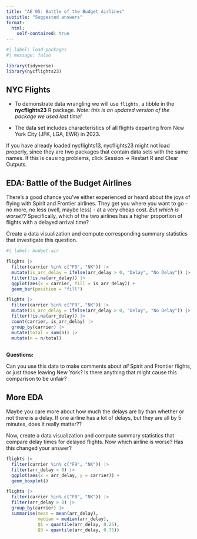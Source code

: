 ```yaml
---
title: "AE 05: Battle of the Budget Airlines"
subtitle: "Suggested answers"
format:
  html:
    self-contained: true
---
```


```r
#| label: load-packages
#| message: false

library(tidyverse)
library(nycflights23)
```

## NYC Flights

-   To demonstrate data wrangling we will use `flights`, a tibble in the **nycflights23** R package.
    *Note: this is an updated version of the package we used last time!*

-   The data set includes characteristics of all flights departing from New York City (JFK, LGA, EWR) in 2023.

::: callout-caution
If you have already loaded nycflights13, nycflights23 might not load properly, since they are two packages that contain data sets with the same names.
If this is causing problems, click Session -\> Restart R and Clear Outputs.
:::

## EDA: Battle of the Budget Airlines

There's a good chance you've either experienced or heard about the joys of flying with Spirit and Frontier airlines.
They get you where you want to go - no more, no less (well, maybe less) - at a very cheap cost.
*But which is worse??* Specifically, which of the two airlines has a higher proportion of flights with a delayed arrival time?

Create a data visualization and compute corresponding summary statistics that investigate this question.

```r
#| label: budget-air

flights |> 
  filter(carrier %in% c("F9", "NK")) |> 
  mutate(is_arr_delay = ifelse(arr_delay > 0, "Delay", "No Delay")) |>
  filter(!is.na(arr_delay)) |> 
  ggplot(aes(x = carrier, fill = is_arr_delay)) +
  geom_bar(position = "fill")
```

```r
flights |> 
  filter(carrier %in% c("F9", "NK")) |> 
  mutate(is_arr_delay = ifelse(arr_delay > 0, "Delay", "No Delay")) |>
  filter(!is.na(arr_delay)) |> 
  count(carrier, is_arr_delay) |>
  group_by(carrier) |>
  mutate(total = sum(n)) |>
  mutate(n = n/total)
  
```

**Questions:**

Can you use this data to make comments about *all* Spirit and Frontier flights, or just those leaving New York?
Is there anything that might cause this comparison to be unfair?

## More EDA

Maybe you care more about how much the delays are by than whether or not there is a delay.
If one airline has a lot of delays, but they are all by 5 minutes, does it really matter??

Now, create a data visualization and compute summary statistics that compare delay times for delayed flights.
Now which airline is worse?
Has this changed your answer?

```r
flights |> 
  filter(carrier %in% c("F9", "NK")) |> 
  filter(arr_delay > 0) |> 
  ggplot(aes(x = arr_delay, y = carrier)) +
  geom_boxplot()
```

```r
flights |> 
  filter(carrier %in% c("F9", "NK")) |> 
  filter(arr_delay > 0) |> 
  group_by(carrier) |>
  summarise(mean = mean(arr_delay), 
            median = median(arr_delay),
            Q1 = quantile(arr_delay, 0.25),
            Q3 = quantile(arr_delay, 0.75))
```
